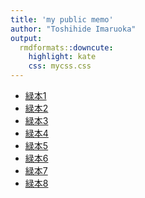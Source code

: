 ```yaml
---
title: 'my public memo'
author: "Toshihide Imaruoka"
output:
  rmdformats::downcute:
    highlight: kate
    css: mycss.css
---
```

- [緑本1](./midori1.html)
- [緑本2](./midori2.html)
- [緑本3](./midori3.html)
- [緑本4](./midori4.html)
- [緑本5](./midori5.html)
- [緑本6](./midori6.html)
- [緑本7](./midori7.html)
- [緑本8](./midori8.html)
